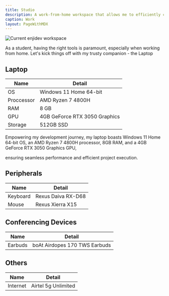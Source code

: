 ```yaml
---
title: Studio
description: A work-from-home workspace that allows me to efficiently complete most tasks.
caption: Work
layout: PageWithMDX
---
```



<Image
  src="/assets/images/current-workspace.jpg"
  alt="Current enjidev workspace"
  width={2048}
  height={846}
/>

As a student, having the right tools is paramount, especially when working from home. Let's kick things off with my trusty companion - the Laptop

## Laptop

| Name       | Detail                        |
| ---------- | ----------------------------- |
| OS         | Windows 11 Home 64-bit        |
| Proccessor | AMD Ryzen 7 4800H             |
| RAM        | 8 GB                          |
| GPU        | 4GB GeForce RTX 3050 Graphics |
| Storage    | 512GB SSD                     |

Empowering my development journey, my laptop boasts Windows 11 Home 64-bit OS, an AMD Ryzen 7 4800H processor, 8GB RAM, and a 4GB GeForce RTX 3050 Graphics GPU,

ensuring seamless performance and efficient project execution.

## Peripherals

| Name     | Detail             |
| -------- | ------------------ |
| Keyboard | Rexus Daiva RX-D68 |
| Mouse    | Rexus Xierra X15   |

## Conferencing Devices

| Name    | Detail                        |
| ------- | ----------------------------- |
| Earbuds | boAt Airdopes 170 TWS Earbuds |

## Others

| Name     | Detail              |
| -------- | ------------------- |
| Internet | Airtel 5g Unlimited |
